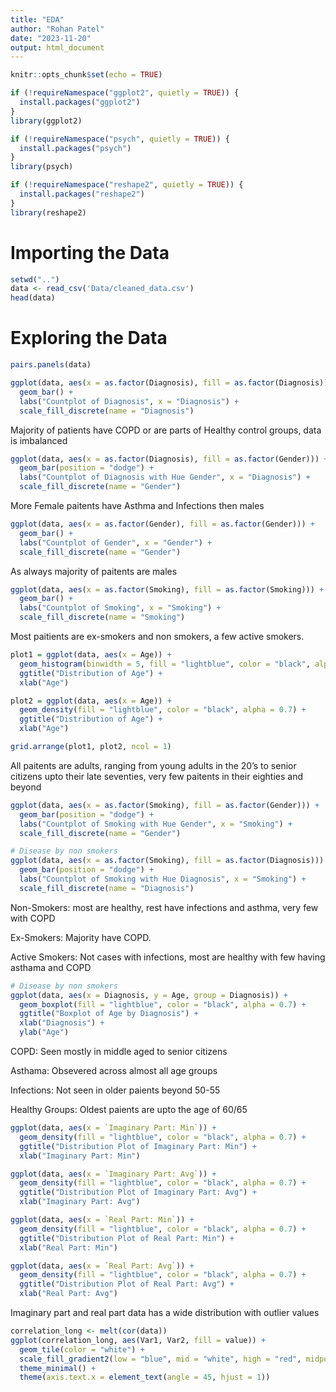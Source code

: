 ```yaml
---
title: "EDA"
author: "Rohan Patel"
date: "2023-11-20"
output: html_document
---
```


```r
knitr::opts_chunk$set(echo = TRUE)

if (!requireNamespace("ggplot2", quietly = TRUE)) {
  install.packages("ggplot2")
}
library(ggplot2)

if (!requireNamespace("psych", quietly = TRUE)) {
  install.packages("psych")
}
library(psych)

if (!requireNamespace("reshape2", quietly = TRUE)) {
  install.packages("reshape2")
}
library(reshape2)
```


# Importing the Data
```r
setwd("..")
data <- read_csv('Data/cleaned_data.csv')
head(data)
```


# Exploring the Data
```r
pairs.panels(data)
```


```r
ggplot(data, aes(x = as.factor(Diagnosis), fill = as.factor(Diagnosis))) +
  geom_bar() +
  labs("Countplot of Diagnosis", x = "Diagnosis") +
  scale_fill_discrete(name = "Diagnosis")
```
Majority of patients have COPD or are parts of Healthy control groups, data is imbalanced


```r
ggplot(data, aes(x = as.factor(Diagnosis), fill = as.factor(Gender))) +
  geom_bar(position = "dodge") +
  labs("Countplot of Diagnosis with Hue Gender", x = "Diagnosis") +
  scale_fill_discrete(name = "Gender")
```
More Female paitents have Asthma and Infections then males


```r
ggplot(data, aes(x = as.factor(Gender), fill = as.factor(Gender))) +
  geom_bar() +
  labs("Countplot of Gender", x = "Gender") +
  scale_fill_discrete(name = "Gender")
```
As always majority of paitents are males



```r
ggplot(data, aes(x = as.factor(Smoking), fill = as.factor(Smoking))) +
  geom_bar() +
  labs("Countplot of Smoking", x = "Smoking") +
  scale_fill_discrete(name = "Smoking")
```
Most paitients are ex-smokers and non smokers, a few active smokers.


```r
plot1 = ggplot(data, aes(x = Age)) +
  geom_histogram(binwidth = 5, fill = "lightblue", color = "black", alpha = 0.7) +
  ggtitle("Distribution of Age") +
  xlab("Age")

plot2 = ggplot(data, aes(x = Age)) +
  geom_density(fill = "lightblue", color = "black", alpha = 0.7) +
  ggtitle("Distribution of Age") +
  xlab("Age")

grid.arrange(plot1, plot2, ncol = 1)
```
All paitents are adults, ranging from young adults in the 20's to senior citizens upto their late seventies, very few paitents in their eighties and beyond



```r
ggplot(data, aes(x = as.factor(Smoking), fill = as.factor(Gender))) +
  geom_bar(position = "dodge") +
  labs("Countplot of Smoking with Hue Gender", x = "Smoking") +
  scale_fill_discrete(name = "Gender")
```



```r
# Disease by non smokers
ggplot(data, aes(x = as.factor(Smoking), fill = as.factor(Diagnosis))) +
  geom_bar(position = "dodge") +
  labs("Countplot of Smoking with Hue Diagnosis", x = "Smoking") +
  scale_fill_discrete(name = "Diagnosis")
```
Non-Smokers:
most are healthy, rest have infections and asthma, very few with COPD

Ex-Smokers:
Majority have COPD.

Active Smokers:
Not cases with infections, most are healthy with few having asthama and COPD


```r
# Disease by non smokers
ggplot(data, aes(x = Diagnosis, y = Age, group = Diagnosis)) +
  geom_boxplot(fill = "lightblue", color = "black", alpha = 0.7) +
  ggtitle("Boxplot of Age by Diagnosis") +
  xlab("Diagnosis") +
  ylab("Age")
```
COPD:
Seen mostly in middle aged to senior citizens

Asthama:
Obsevered across almost all age groups

Infections:
Not seen in older paients beyond 50-55

Healthy Groups:
Oldest paients are upto the age of 60/65


```r
ggplot(data, aes(x = `Imaginary Part: Min`)) +
  geom_density(fill = "lightblue", color = "black", alpha = 0.7) +
  ggtitle("Distribution Plot of Imaginary Part: Min") +
  xlab("Imaginary Part: Min")
```



```r
ggplot(data, aes(x = `Imaginary Part: Avg`)) +
  geom_density(fill = "lightblue", color = "black", alpha = 0.7) +
  ggtitle("Distribution Plot of Imaginary Part: Avg") +
  xlab("Imaginary Part: Avg")
```



```r
ggplot(data, aes(x = `Real Part: Min`)) +
  geom_density(fill = "lightblue", color = "black", alpha = 0.7) +
  ggtitle("Distribution Plot of Real Part: Min") +
  xlab("Real Part: Min")
```



```r
ggplot(data, aes(x = `Real Part: Avg`)) +
  geom_density(fill = "lightblue", color = "black", alpha = 0.7) +
  ggtitle("Distribution Plot of Real Part: Avg") +
  xlab("Real Part: Avg")
```
Imaginary part and real part data has a wide distribution with outlier values



```r
correlation_long <- melt(cor(data))
ggplot(correlation_long, aes(Var1, Var2, fill = value)) +
  geom_tile(color = "white") +
  scale_fill_gradient2(low = "blue", mid = "white", high = "red", midpoint = 0) +
  theme_minimal() +
  theme(axis.text.x = element_text(angle = 45, hjust = 1))
```


